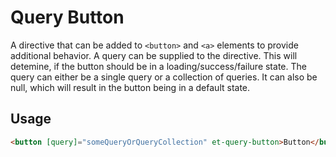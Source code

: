 # Query Button

A directive that can be added to `<button>` and `<a>` elements to provide additional behavior.
A query can be supplied to the directive. This will detemine, if the button should be in a loading/success/failure state.
The query can either be a single query or a collection of queries. It can also be null, which will result in the button being in a default state.

## Usage

```html
<button [query]="someQueryOrQueryCollection" et-query-button>Button</button>
```

